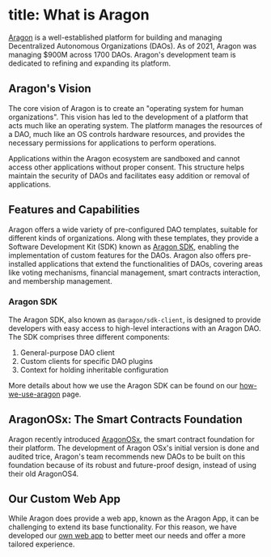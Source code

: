 # title: What is Aragon

[Aragon](https://aragon.org/) is a well-established platform for building and managing Decentralized Autonomous Organizations (DAOs). As of 2021, Aragon was managing $900M across 1700 DAOs. Aragon's development team is dedicated to refining and expanding its platform.

## Aragon's Vision

The core vision of Aragon is to create an "operating system for human organizations". This vision has led to the development of a platform that acts much like an operating system. The platform manages the resources of a DAO, much like an OS controls hardware resources, and provides the necessary permissions for applications to perform operations.

Applications within the Aragon ecosystem are sandboxed and cannot access other applications without proper consent. This structure helps maintain the security of DAOs and facilitates easy addition or removal of applications.

## Features and Capabilities

Aragon offers a wide variety of pre-configured DAO templates, suitable for different kinds of organizations. Along with these templates, they provide a Software Development Kit (SDK) known as [Aragon SDK](https://devs.aragon.org/docs/sdk/), enabling the implementation of custom features for the DAOs. Aragon also offers pre-installed applications that extend the functionalities of DAOs, covering areas like voting mechanisms, financial management, smart contracts interaction, and membership management.

### Aragon SDK

The Aragon SDK, also known as `@aragon/sdk-client`, is designed to provide developers with easy access to high-level interactions with an Aragon DAO. The SDK comprises three different components:

1. General-purpose DAO client
2. Custom clients for specific DAO plugins
3. Context for holding inheritable configuration

More details about how we use the Aragon SDK can be found on our [how-we-use-aragon](/aragon/our-aragon-use) page.

## AragonOSx: The Smart Contracts Foundation

Aragon recently introduced [AragonOSx](https://aragon.org/aragonosx), the smart contract foundation for their platform. The development of Aragon OSx's initial version is done and audited trice, Aragon's team recommends new DAOs to be built on this foundation because of its robust and future-proof design, instead of using their old AragonOS4.

## Our Custom Web App

While Aragon does provide a web app, known as the Aragon App, it can be challenging to extend its base functionality. For this reason, we have developed our [own web app](/webapp) to better meet our needs and offer a more tailored experience.
